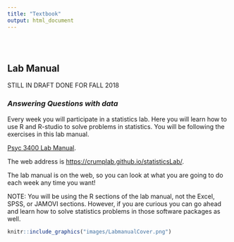 ```yaml
---
title: "Textbook"
output: html_document
---
```


<style type="text/css">
.title {
  display: none;
}

#getting-started img {
  margin-right: 10px;
}

</style>

<div class="row" style="padding-top: 30px;">
<div class="col-sm-6">

# **Lab Manual**

STILL IN DRAFT DONE FOR FALL 2018

### *Answering Questions with data* {style="padding-top: 0px;"}

Every week you will participate in a statistics lab. Here you will learn how to use R and R-studio to solve problems in statistics. You will be following the exercises in this lab manual.

[Psyc 3400 Lab Manual](https://crumplab.github.io/statisticsLab/).

The web address is [https://crumplab.github.io/statisticsLab/](https://crumplab.github.io/statisticsLab/).

The lab manual is on the web, so you can look at what you are going to do each week any time you want!

NOTE: You will be using the R sections of the lab manual, not the Excel, SPSS, or JAMOVI sections. However, if you are curious you can go ahead and learn how to solve statistics problems in those software packages as well.

</div>
<div class="col-sm-6">

<a href="https://crumplab.github.io/statisticsLab/">
```r
knitr::include_graphics("images/LabmanualCover.png")
```
</a>

</div>
</div>

